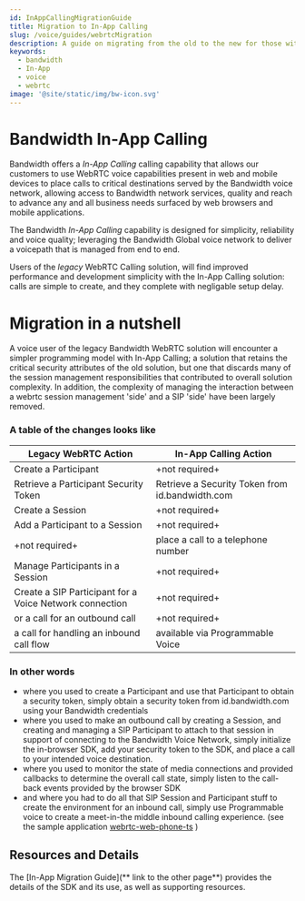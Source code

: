```yaml
---
id: InAppCallingMigrationGuide
title: Migration to In-App Calling
slug: /voice/guides/webrtcMigration
description: A guide on migrating from the old to the new for those with a legacy Bandwidth WebRTC solution.
keywords:
  - bandwidth
  - In-App
  - voice
  - webrtc
image: '@site/static/img/bw-icon.svg'
---
```


# Bandwidth In-App Calling

Bandwidth offers a *In-App Calling* calling capability that allows our customers to use WebRTC voice capabilities present in web and mobile devices to place calls to critical destinations served by the Bandwidth voice network, allowing access to Bandwidth network services, quality and reach to advance any and all business needs surfaced by web browsers and mobile applications.

The Bandwidth *In-App Calling* capability is designed for simplicity, reliability and voice quality; leveraging the Bandwidth Global voice network to deliver a voicepath that is managed from end to end.

Users of the *legacy* WebRTC Calling solution, will find improved performance and development simplicity with the In-App Calling solution: calls are simple to create, and they complete with negligable setup delay.

# Migration in a nutshell

A voice user of the legacy Bandwidth WebRTC solution will encounter a simpler programming model with In-App Calling; a solution that retains the critical security attributes of the old solution, but one that discards many of the session management responsibilities that contributed to overall solution complexity.  In addition, the complexity of managing the interaction between a webrtc session management 'side' and a SIP 'side' have been largely removed.

### A table of the changes looks like
| Legacy WebRTC Action | In-App Calling Action |
| --- | --- |
| Create a Participant | +not required+ |
| Retrieve a Participant Security Token | Retrieve a Security Token from id.bandwidth.com |
| Create a Session | +not required+ |
| Add a Participant to a Session | +not required+ |
| +not required+ | place a call to a telephone number |
| Manage Participants in a Session | +not required+ |
| Create a SIP Participant for a Voice Network connection | +not required+ |
| <transfer> or <bridge> a call for an outbound call | +not required+ |
| <bridge> a call for handling an inbound call flow | available via Programmable Voice |

### In other words
- where you used to create a Participant and use that Participant to obtain a security token, simply obtain a security token from id.bandwidth.com using your Bandwidth credentials
- where you used to make an outbound call by creating a Session, and creating and managing a SIP Participant to attach to that session in support of connecting to the Bandwidth Voice Network, simply initialize the in-browser SDK, add your security token to the SDK, and place a call to your intended voice destination.
- where you used to monitor the state of media connections and provided callbacks to determine the overall call state, simply listen to the call-back events provided by the browser SDK
- and where you had to do all that SIP Session and Participant stuff to create the environment for an inbound call, simply use Programmable voice to create a meet-in-the middle inbound calling experience. (see the sample application [webrtc-web-phone-ts](https://github.com/Bandwidth-Samples/webrtc-web-phone-ts) )

## Resources and Details

The [In-App Migration Guide](** link to the other page**) provides the details of the SDK and its use, as well as supporting resources. 
